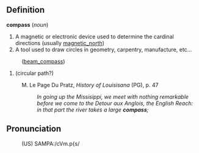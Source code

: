 ==Definition==

<b>compass</b> (<i>noun</i>)
# A magnetic or electronic device used to determine the cardinal directions (usually [[magnetic_north]])
# A tool used to draw circles in geometry, carpentry, manufacture, etc...
:([[beam_compass]])
# (circular path?)
: M. Le Page Du Pratz, <i>History of Louisisana</i> (PG), p. 47
:: <i>In going up the Missisippi, we meet with nothing remarkable before we come to the Detour aux Anglois, the English Reach: in that part the river takes a large <b>compass</b>;</i>

==Pronunciation==
:(US) SAMPA:/cVm.p{s/